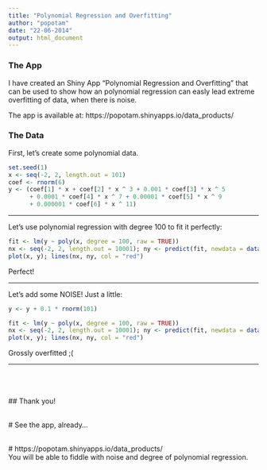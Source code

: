 ```yaml
---
title: "Polynomial Regression and Overfitting"
author: "popotam"
date: "22-06-2014"
output: html_document
---
```


### The App
I have created an Shiny App "Polynomial Regression and Overfitting"
that can be used to show how an polynomial regression can easly lead
extreme overfitting of data, when there is noise.

The app is available at: https://popotam.shinyapps.io/data_products/


### The Data

First, let's create some polynomial data.
```r
set.seed(1)
x <- seq(-2, 2, length.out = 101)
coef <- rnorm(6)
y <- (coef[1] * x + coef[2] * x ^ 3 + 0.001 * coef[3] * x ^ 5
      + 0.0001 * coef[4] * x ^ 7 + 0.00001 * coef[5] * x ^ 9
      + 0.000001 * coef[6] * x ^ 11)
```

---

Let's use polynomial regression with degree 100 to fit it perfectly:
```r
fit <- lm(y ~ poly(x, degree = 100, raw = TRUE))
nx <- seq(-2, 2, length.out = 10001); ny <- predict(fit, newdata = data.frame(x = nx))
plot(x, y); lines(nx, ny, col = "red")
```

Perfect!

---

Let's add some NOISE!
Just a little:
```r
y <- y + 0.1 * rnorm(101)
```
```r
fit <- lm(y ~ poly(x, degree = 100, raw = TRUE))
nx <- seq(-2, 2, length.out = 10001); ny <- predict(fit, newdata = data.frame(x = nx))
plot(x, y); lines(nx, ny, col = "red")
```

Grossly overfitted ;(

---

<br/><br/><br/>
## Thank you!

<br/>
# See the app, already...

<br/>
# https://popotam.shinyapps.io/data_products/
<br/>
You will be able to fiddle with noise and degree of polynomial regression.
